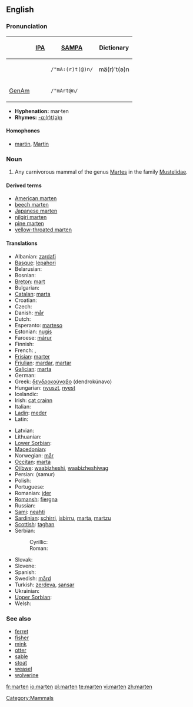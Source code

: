 ==English==
{{wikipedia}}

===Pronunciation===
{| border=1 cellpadding=5
! !! [[w:IPA|IPA]] !! [[w:SAMPA|SAMPA]] !! Dictionary
|-
!
| {{IPAchar|/ˈmɑː(r)t(ə)n/}} || <tt>/"mA:(r)t(@)n/</tt> || mä(r)'t(ə)n
|-
! [[GenAm]]
| {{IPAchar|/ˈmɑrtən/}} || <tt>/"mArt@n/</tt>
|}

* '''Hyphenation:''' mar·ten
* '''Rhymes:''' [[Rhymes:English:-ɑː(r)t(ə)n|-ɑː(r)t(ə)n]]

====Homophones====
* [[martin]], [[Martin]]

===Noun===
{{en-noun}}

# Any carnivorous mammal of the genus [[Martes]] in the family [[Mustelidae]].

====Derived terms====
* [[American marten]]
* [[beech marten]]
* [[Japanese marten]]
* [[nilgiri marten]]
* [[pine marten]]
* [[yellow-throated marten]]

====Translations====
{{trans-top|mammal}}
* Albanian: [[zardafi]]
* [[Basque]]: [[lepahori]]
* Belarusian: {{tr|be|куніца|tr=kunitsa|f}}
* Bosnian: {{t-|bs|kuna|f}}
* [[Breton]]: [[mart]]
* Bulgarian: {{t-|bg|куна|f|tr=kuna|sc=Cyrl}}
* [[Catalan]]: [[marta]]
* Croatian: {{t-|hr|kuna|f}}
* Czech: {{t-|cs|kuna|f}}
* Danish: [[mår]]
* Dutch: {{t+|nl|marter|m}}
* Esperanto: [[marteso]]
* Estonian: [[nugis]]
* Faroese: [[márur]]
* Finnish: {{t+|fi|näätä}}
* French: {{t-|fr|marte|f}}, {{t+|fr|martre|f}}
* [[Frisian]]: [[marter]]
* [[Friulian]]: [[mardar]], [[martar]]
* [[Galician]]: [[marta]]
* German: {{t+|de|Marder|m}}
* Greek: [[δενδροκούναβο]] (dendrokúnavo)
* Hungarian: [[nyuszt]], [[nyest]]
* Icelandic: {{t+|is|mörður}}
* Irish: [[cat crainn]]
* Italian: {{t+|it|martora|f}}
* [[Ladin]]: [[meder]]
* Latin: {{t-|la|martes|f}}
{{trans-mid}}
* Latvian: {{t-|lv|cauna|xs=Latvian}}
* Lithuanian: {{t-|lt|kiaunė|xs=Lithuanian}}
* [[Lower Sorbian]]: {{tø|dsb|kuna|f|xs=Lower Sorbian}}
* [[Macedonian]]: {{t-|mk|куна|f|tr=kuna|sc=Cyrl|xs=Macedonian}}
* Norwegian: [[mår]]
* [[Occitan]]: [[marta]]
* [[Ojibwe]]: [[waabizheshi]], [[waabizheshiwag]] {{p}}
* Persian: {{fa-Arab|[[سمور]]}} (samur)
* Polish: {{t-|pl|kuna|f}}
* Portuguese: {{t+|pt|marta}}
* Romanian: [[jder]]
* [[Romansh]]: [[fiergna]]
* Russian: {{t-|ru|куница|f|tr=kunítsa|sc=Cyrl}}
* [[Sami]]: [[neahti]]
* [[Sardinian]]: [[schirri]], [[isbirru]], [[marta]], [[martzu]]
* [[Scottish]]: [[taghan]]
* Serbian:
*: Cyrillic: {{t-|sr|куна|f|sc=Cyrl}}
*: Roman: {{t-|sr|kuna|f}} {{t|sr|cibetka|f}}
* Slovak: {{t-|sk|kuna|f}}
* Slovene: {{t+|sl|kuna|f}}
* Spanish: {{t-|es|marta|f}}
* Swedish: [[mård]]
* Turkish: [[zerdeva]], [[sansar]]
* Ukrainian: {{t-|uk|куниця|f|tr=kunytsja|sc=Cyrl|xs=Ukrainian}}
* [[Upper Sorbian]]: {{tø|hsb|kuna|f|xs=Upper Sorbian}}
* Welsh: {{t-|cy|bele|xs=Welsh}}
{{trans-bottom}}

===See also===
* [[ferret]]
* [[fisher]]
* [[mink]]
* [[otter]]
* [[sable]]
* [[stoat]]
* [[weasel]]
* [[wolverine]]

[[Category:Mammals]]

[[fr:marten]]
[[io:marten]]
[[pl:marten]]
[[te:marten]]
[[vi:marten]]
[[zh:marten]]